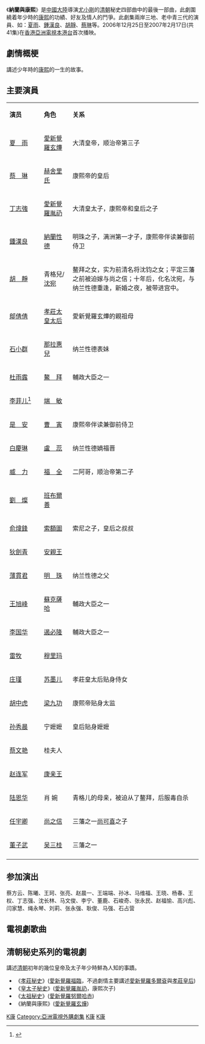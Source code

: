 {{noteTA
|T=zh-hans:康熙秘史;zh-hk:納蘭與康熙;zh-tw:康熙秘史;
|1=zh-hans:康熙秘史;zh-hk:納蘭與康熙;zh-tw:康熙秘史;
}}
{{电视节目信息框
| 颜色 = #FFCC00
| 名稱 = '''納蘭與康熙'''
| 原名 =
| 圖片 = [[File:电视剧康熙秘史.jpg|150px]]
| 圖說 = 电视剧DVD封面
| 分類 = 清宫历史剧
| 原創者 =
| 編劇 = 
| 導演 = [[尤小刚|尤小刚]]
| 演出 = [[夏雨_(大陸)|夏雨]]、[[鍾漢良|鍾漢良]]、[[胡靜|胡靜]]、<BR>[[蔡琳|蔡琳]]、[[邬倩倩|邬倩倩]]等
| 配音 =
| 旁白 =
| 主題曲 = 一万次呼喊 钟汉良&石小群
| 片頭曲 = 一生有愛能幾回
| 作曲 = 石佰靈
| 作詞 = 石佰靈
| 演唱 = 石佰靈
| 片尾曲 = 天造地設是一雙
| 作曲2 = 張宏光
| 作詞2 = 尤小剛
| 演唱2 = 新寵兒
| 插曲 =   
| 國家 = {{CHN}}
| 語言 = [[普通话|普通话]]
| 季數 =
| 集數 =41集
| 每集列表 =
| 製片人 =
| 執行製片 =
| 制作公司 =[[北京京都世纪|北京京都世纪]]
| 拍攝地 = 
| 攝像 =
| 每集長 =
| 電視網 =
| 視頻制式 =
| 音頻制式 =
| 先於 =[[乾隆秘史|乾隆秘史]]
| 後於 =[[孝莊秘史|孝莊秘史]]<br>[[皇太子秘史|皇太子秘史]]<br>[[太祖秘史|太祖秘史]]
| 相關劇集 =
| 官方網站 =
| 频道 = [[亞洲電視|亞洲電視]][[本港台|本港台]]
| 开始 = {{start_date|2006|12|25}}
| 結束 = {{end_date|2007|2|17}}
| 播出國家 = {{HK}}
| 出品人 = 
}}

《'''納蘭與康熙'''》是[[中國大陸|中國大陸]]導演[[尤小剛|尤小剛]]的[[清朝|清朝]]秘史四部曲中的最後一部曲，此劇圍繞着年少時的[[康熙|康熙]]的功績、好友及情人的鬥爭。此劇集兩岸三地、老中青三代的演員、如：[[夏雨_(大陸)|夏雨]]、[[鍾漢良|鍾漢良]]、[[胡靜|胡靜]]、[[蔡琳|蔡琳]]等。2006年12月25日至2007年2月17日(共41集)在[[香港亞洲電視|香港亞洲電視]][[本港台|本港台]]首次播映。

==劇情概梗==
講述少年時的[[康熙|康熙]]的一生的故事。

==主要演員==
{|class="wikitable" width="60%"
|- style="background:cornflowerblue; color:white" align=center
|style="width:12%"|'''演员'''||style="width:10%"|'''角色'''||style="width:45%"|'''关系'''
|-
|[[夏雨_(大陆)|夏　雨]]||[[康熙帝|愛新覺羅玄燁]]||大清皇帝，顺治帝第三子
|-
|[[蔡琳|蔡　琳]]||[[孝誠仁皇后|赫舍里氏]]||康熙帝的皇后
|-
|[[丁志強|丁志強]]||[[允礽|愛新覺羅胤礽]]||大清皇太子，康熙帝和皇后之子
|-
|[[鍾漢良|鍾漢良]]||[[納蘭性德|納蘭性德]]||明珠之子，满洲第一才子，康熙帝伴读兼御前侍卫 
|-
|[[胡靜|胡　靜]]||青格兒/[[沈宛|沈宛]]||鳌拜之女，实为前清名将沈钧之女；平定三藩之前被迫嫁与尚之信；十年后，化名沈宛，与纳兰性德重逢，新婚之夜，被带进宫中。
|-
|[[鄔倩倩|鄔倩倩]]||[[孝莊文皇后|孝莊太皇太后]]||愛新覺羅玄燁的親祖母
|-
|[[石小群|石小群]]||[[惠妃_(康熙帝)|那拉惠兒]]||纳兰性德表妹
|-
|[[杜雨露|杜雨露]]||[[鰲拜|鰲　拜]]||輔政大臣之一
|-
|[[李菲儿|李菲儿]]<ref>{{cite news |title=李菲儿走出《康熙秘史》录歌 要做中国的艾薇儿_cctv.com提供 |url=http://ent.cctv.com/20071218/100529.shtml |accessdate=2021-12-24 |work=CCTV.com |archive-date=2021-12-24 |archive-url=https://web.archive.org/web/20211224050125/http://ent.cctv.com/20071218/100529.shtml |dead-url=no }}</ref>||[[固倫端敏公主|端　敏]]||
|-
|[[是安|是　安]]||[[曹寅|曹　寅]]||康熙帝伴读兼御前侍卫
|-
|[[白慶琳|白慶琳]]||[[纳兰性德|盧　蕊]]||纳兰性德嫡福晋
|-
|[[威力|威　力]]||[[愛新覺羅·福全|福　全]]||二阿哥，顺治帝第二子
|-
|[[劉燦|劉　燦]]||[[班布爾善|班布爾善]]||
|-
|[[俞煒鋒|俞煒鋒]]||[[索額圖|索額圖]]||索尼之子，皇后之叔叔
|-
|[[狄劍青|狄劍青]]||[[岳樂|安親王]]||
|-
|[[薄貫君|薄貫君]]||[[納蘭明珠|明　珠]]||纳兰性德之父
|-
|[[王旭峰|王旭峰]]||[[蘇克薩哈|蘇克薩哈]]||輔政大臣之一
|-
|[[李国华|李国华]]||[[遏必隆|遏必隆]]||輔政大臣之一
|-
|[[雷牧|雷牧]]||[[穆里玛|穆里玛]]||
|-
|[[庄瑾|庄瑾]]||[[苏麻喇姑|苏墨儿]]||孝莊皇太后贴身侍女
|-
|[[胡中虎|胡中虎]]||[[梁九功|梁九功]]||康熙帝贴身太监
|-
|[[孙秀晨|孙秀晨]]||宁嬷嬷||皇后贴身嬷嬷
|-
|[[蔡文艳|蔡文艳]]||桂夫人||
|-
|[[赵连军|赵连军]]||[[傑書|康亲王]]||
|-
|[[陆恩华|陆恩华]]||肖 婉||青格儿的母亲，被迫从了鳌拜，后服毒自杀
|-
|[[任宇卿|任宇卿]]||[[尚之信|尚之信]]||三藩之一[[尚可喜|尚可喜]]之子
|-
|[[董子武|董子武]]||[[吴三桂|吴三桂]]||三藩之一
|-
|}

==参加演出==
蔡方云、陈曦、王珂、张亮、赵晨一、王端端、孙冰、马维福、王晓、杨春、王权、丁志强、沈长林、马文俊、李宁、董鹿、石峻奇、张永民、赵福愉、高兴彪、闫家慧、绳永琴、刘莉、张永强、耿俊、马强、石占营

==電視劇歌曲==
{{Tracklist
| total_length =
| extra_column = 演唱者
| title1 = 《一万次呼喊》
| note1 = 主題曲
| music1 = 周志勇
| lyrics1 = 尤小刚
| arranger1 =
| producer1 = 
| extra1   = [[钟汉良|钟汉良]]&[[石小群|石小群]]

| title2 = 《一生有爱能几回》
| note2 = 片頭曲
| music2 = 石佰灵
| lyrics2 = 石佰灵
| arranger2 =
| producer2 = 
| extra2   = 石佰灵

| title3 = 《天造地设是一双》
| note3 = 片尾曲
| music3 = 张宏光
| lyrics3 = 尤小刚
| arranger3 =
| producer3 = 
| extra3   = [[新宠儿|新宠儿]]
}}

==清朝秘史系列的電視劇==
講述[[清朝|清朝]]初年的幾位皇帝及太子年少時鮮為人知的事蹟。
*《[[孝莊秘史|孝莊秘史]]》([[愛新覺羅福臨|愛新覺羅福臨]]，不過劇情主要講述[[愛新覺羅多爾袞|愛新覺羅多爾袞]]與[[孝莊文皇后|孝莊皇后]])
*《[[皇太子秘史|皇太子秘史]]》([[愛新覺羅胤礽|愛新覺羅胤礽]]，康熙次子)
*《[[太祖秘史|太祖秘史]]》([[愛新覺羅努爾哈赤|愛新覺羅努爾哈赤]])
*《納蘭與康熙》([[愛新覺羅玄燁|愛新覺羅玄燁]])

{{2006年中國大陸古裝/民初電視劇|nocat}}
[[Category:2006年中國電視劇集|K康]]
[[Category:亞洲電視外購劇集|Category:亞洲電視外購劇集]]
[[Category:康熙帝主角題材電視劇|K康]]
[[Category:美亞電視外購劇集|K康]]
